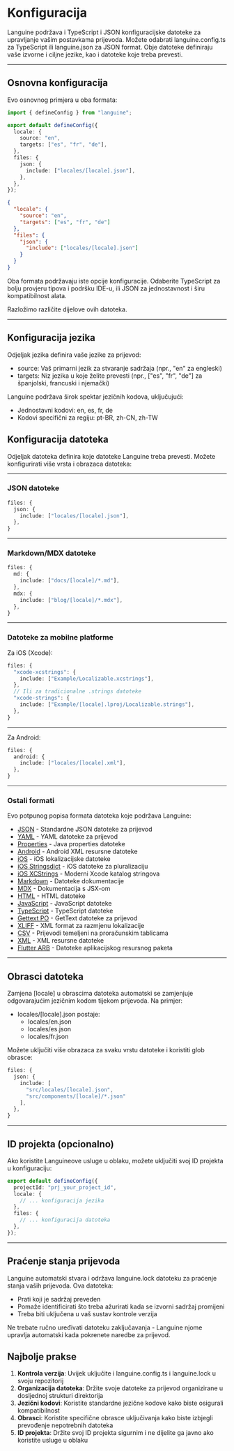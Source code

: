 # Konfiguracija

Languine podržava i TypeScript i JSON konfiguracijske datoteke za upravljanje vašim postavkama prijevoda. Možete odabrati languine.config.ts za TypeScript ili languine.json za JSON format. Obje datoteke definiraju vaše izvorne i ciljne jezike, kao i datoteke koje treba prevesti.

---

## Osnovna konfiguracija

Evo osnovnog primjera u oba formata:

```typescript title="languine.config.ts"
import { defineConfig } from "languine";

export default defineConfig({
  locale: {
    source: "en",
    targets: ["es", "fr", "de"],
  },
  files: {
    json: {
      include: ["locales/[locale].json"],
    },
  },
});
```

```json title="languine.json"
{
  "locale": {
    "source": "en",
    "targets": ["es", "fr", "de"]
  },
  "files": {
    "json": {
      "include": ["locales/[locale].json"]
    }
  }
}
```

Oba formata podržavaju iste opcije konfiguracije. Odaberite TypeScript za bolju provjeru tipova i podršku IDE-u, ili JSON za jednostavnost i širu kompatibilnost alata.

Razložimo različite dijelove ovih datoteka.

---

## Konfiguracija jezika

Odjeljak jezika definira vaše jezike za prijevod:

- source: Vaš primarni jezik za stvaranje sadržaja (npr., "en" za engleski)
- targets: Niz jezika u koje želite prevesti (npr., ["es", "fr", "de"] za španjolski, francuski i njemački)

Languine podržava širok spektar jezičnih kodova, uključujući:
- Jednostavni kodovi: en, es, fr, de
- Kodovi specifični za regiju: pt-BR, zh-CN, zh-TW

## Konfiguracija datoteka

Odjeljak datoteka definira koje datoteke Languine treba prevesti. Možete konfigurirati više vrsta i obrazaca datoteka:

---

### JSON datoteke
```typescript
files: {
  json: {
    include: ["locales/[locale].json"],
  },
}
```

---

### Markdown/MDX datoteke
```typescript
files: {
  md: {
    include: ["docs/[locale]/*.md"],
  },
  mdx: {
    include: ["blog/[locale]/*.mdx"],
  },
}
```

---

### Datoteke za mobilne platforme

Za iOS (Xcode):
```typescript
files: {
  "xcode-xcstrings": {
    include: ["Example/Localizable.xcstrings"],
  },
  // Ili za tradicionalne .strings datoteke
  "xcode-strings": {
    include: ["Example/[locale].lproj/Localizable.strings"],
  },
}
```

---

Za Android:
```typescript
files: {
  android: {
    include: ["locales/[locale].xml"],
  },
}
```

---

### Ostali formati

Evo potpunog popisa formata datoteka koje podržava Languine:

- [JSON](/docs/json) - Standardne JSON datoteke za prijevod
- [YAML](/docs/yaml) - YAML datoteke za prijevod
- [Properties](/docs/properties) - Java properties datoteke
- [Android](/docs/android) - Android XML resursne datoteke
- [iOS](/docs/ios) - iOS lokalizacijske datoteke
- [iOS Stringsdict](/docs/xcode-stringsdict) - iOS datoteke za pluralizaciju
- [iOS XCStrings](/docs/xcode-xcstrings) - Moderni Xcode katalog stringova
- [Markdown](/docs/md) - Datoteke dokumentacije
- [MDX](/docs/mdx) - Dokumentacija s JSX-om
- [HTML](/docs/html) - HTML datoteke
- [JavaScript](/docs/js) - JavaScript datoteke
- [TypeScript](/docs/ts) - TypeScript datoteke
- [Gettext PO](/docs/po) - GetText datoteke za prijevod
- [XLIFF](/docs/xliff) - XML format za razmjenu lokalizacije
- [CSV](/docs/csv) - Prijevodi temeljeni na proračunskim tablicama
- [XML](/docs/xml) - XML resursne datoteke
- [Flutter ARB](/docs/arb) - Datoteke aplikacijskog resursnog paketa

---

## Obrasci datoteka

Zamjena [locale] u obrascima datoteka automatski se zamjenjuje odgovarajućim jezičnim kodom tijekom prijevoda. Na primjer:

- locales/[locale].json postaje:
  - locales/en.json
  - locales/es.json
  - locales/fr.json

Možete uključiti više obrazaca za svaku vrstu datoteke i koristiti glob obrasce:
```typescript
files: {
  json: {
    include: [
      "src/locales/[locale].json",
      "src/components/[locale]/*.json"
    ],
  },
}
```

---

## ID projekta (opcionalno)

Ako koristite Languineove usluge u oblaku, možete uključiti svoj ID projekta u konfiguraciju:

```typescript
export default defineConfig({
  projectId: "prj_your_project_id",
  locale: {
    // ... konfiguracija jezika
  },
  files: {
    // ... konfiguracija datoteka
  },
});
```

---

## Praćenje stanja prijevoda

Languine automatski stvara i održava languine.lock datoteku za praćenje stanja vaših prijevoda. Ova datoteka:

- Prati koji je sadržaj preveden
- Pomaže identificirati što treba ažurirati kada se izvorni sadržaj promijeni
- Treba biti uključena u vaš sustav kontrole verzija

Ne trebate ručno uređivati datoteku zaključavanja - Languine njome upravlja automatski kada pokrenete naredbe za prijevod.

## Najbolje prakse

1. **Kontrola verzija**: Uvijek uključite i languine.config.ts i languine.lock u svoju repozitorij
2. **Organizacija datoteka**: Držite svoje datoteke za prijevod organizirane u dosljednoj strukturi direktorija
3. **Jezični kodovi**: Koristite standardne jezične kodove kako biste osigurali kompatibilnost
4. **Obrasci**: Koristite specifične obrasce uključivanja kako biste izbjegli prevođenje nepotrebnih datoteka
5. **ID projekta**: Držite svoj ID projekta sigurnim i ne dijelite ga javno ako koristite usluge u oblaku
